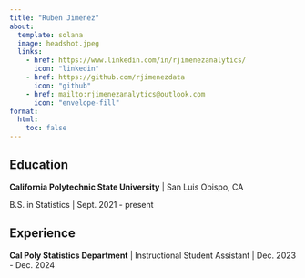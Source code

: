 ```yaml
---
title: "Ruben Jimenez"
about:
  template: solana
  image: headshot.jpeg
  links:
    - href: https://www.linkedin.com/in/rjimenezanalytics/
      icon: "linkedin"
    - href: https://github.com/rjimenezdata
      icon: "github"
    - href: mailto:rjimenezanalytics@outlook.com
      icon: "envelope-fill"
format:
  html:
    toc: false
---
```

## Education

**California Polytechnic State University** | San Luis Obispo, CA

B.S. in Statistics | Sept. 2021 - present

## Experience

**Cal Poly Statistics Department** | Instructional Student Assistant | Dec. 2023 - Dec. 2024